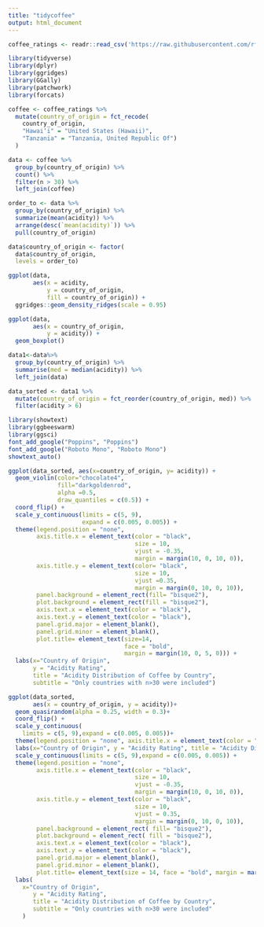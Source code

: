 ```yaml
---
title: "tidycoffee"
output: html_document
---
```


```r
coffee_ratings <- readr::read_csv('https://raw.githubusercontent.com/rfordatascience/tidytuesday/master/data/2020/2020-07-07/coffee_ratings.csv')
```

```r
library(tidyverse)
library(dplyr)
library(ggridges)
library(GGally)
library(patchwork)
library(forcats)

coffee <- coffee_ratings %>%
  mutate(country_of_origin = fct_recode(
    country_of_origin,
    "Hawai‘i" = "United States (Hawaii)",
    "Tanzania" = "Tanzania, United Republic Of")
  )
```

```r
data <- coffee %>%
  group_by(country_of_origin) %>%
  count() %>%
  filter(n > 30) %>%
  left_join(coffee)

order_to <- data %>%
  group_by(country_of_origin) %>%
  summarize(mean(acidity)) %>%
  arrange(desc(`mean(acidity)`)) %>%
  pull(country_of_origin)
```

```r
data$country_of_origin <- factor(
  data$country_of_origin,
  levels = order_to)
```

```r
ggplot(data, 
       aes(x = acidity,
           y = country_of_origin,
           fill = country_of_origin)) +
  ggridges::geom_density_ridges(scale = 0.95) 
```

```r
ggplot(data, 
       aes(x = country_of_origin, 
           y = acidity)) +
  geom_boxplot()
```

```r
data1<-data%>%
  group_by(country_of_origin) %>%
  summarise(med = median(acidity)) %>%
  left_join(data)
```


```r
data_sorted <- data1 %>%
  mutate(country_of_origin = fct_reorder(country_of_origin, med)) %>%
  filter(acidity > 6)

```

```r
library(showtext)
library(ggbeeswarm)
library(ggsci)
font_add_google("Poppins", "Poppins")
font_add_google("Roboto Mono", "Roboto Mono")
showtext_auto()

ggplot(data_sorted, aes(x=country_of_origin, y= acidity)) +
  geom_violin(color="chocolate4", 
              fill="darkgoldenrod", 
              alpha =0.5,
              draw_quantiles = c(0.5)) +
  coord_flip() +
  scale_y_continuous(limits = c(5, 9),
                     expand = c(0.005, 0.005)) +
  theme(legend.position = "none", 
        axis.title.x = element_text(color = "black", 
                                    size = 10, 
                                    vjust = -0.35, 
                                    margin = margin(10, 0, 10, 0)), 
        axis.title.y = element_text(color= "black", 
                                    size = 10, 
                                    vjust =0.35, 
                                    margin = margin(0, 10, 0, 10)), 
        panel.background = element_rect(fill= "bisque2"), 
        plot.background = element_rect(fill = "bisque2"),
        axis.text.x = element_text(color = "black"), 
        axis.text.y = element_text(color = "black"), 
        panel.grid.major = element_blank(), 
        panel.grid.minor = element_blank(),
        plot.title= element_text(size=14,
                                 face = "bold", 
                                 margin = margin(10, 0, 5, 0))) +
  labs(x="Country of Origin", 
       y = "Acidity Rating", 
       title = "Acidity Distribution of Coffee by Country",
       subtitle = "Only countries with n>30 were included")

```

```r
ggplot(data_sorted,
       aes(x = country_of_origin, y = acidity))+
  geom_quasirandom(alpha = 0.25, width = 0.3)+
  coord_flip() +
  scale_y_continuous(
    limits = c(5, 9),expand = c(0.005, 0.005))+
  theme(legend.position = "none", axis.title.x = element_text(color = "black", size = 10, vjust = -0.35, margin = margin(10,0,10,0)), axis.title.y = element_text(color= "black", size = 10, vjust =0.35, margin = margin(0,10,0,10)), panel.background = element_rect( fill= "bisque2"), plot.background = element_rect( fill = "bisque2"),axis.text.x = element_text(color="black"), axis.text.y = element_text(color="black"), panel.grid.major = element_blank(), panel.grid.minor = element_blank(),plot.title= element_text(size=14,face = "bold", margin = margin(10,0,5,0)), plot.margin=unit(c(0,2,0,2), "cm"))+
  labs(x="Country of Origin", y = "Acidity Rating", title = "Acidity Distribution of Coffee by Country",subtitle = "Only countries with n>30 were included")+
  scale_y_continuous(limits = c(5, 9),expand = c(0.005, 0.005)) +
  theme(legend.position = "none", 
        axis.title.x = element_text(color = "black", 
                                    size = 10, 
                                    vjust = -0.35, 
                                    margin = margin(10, 0, 10, 0)), 
        axis.title.y = element_text(color = "black", 
                                    size = 10, 
                                    vjust = 0.35, 
                                    margin = margin(0, 10, 0, 10)), 
        panel.background = element_rect( fill= "bisque2"), 
        plot.background = element_rect( fill = "bisque2"),
        axis.text.x = element_text(color = "black"), 
        axis.text.y = element_text(color = "black"), 
        panel.grid.major = element_blank(), 
        panel.grid.minor = element_blank(),
        plot.title= element_text(size = 14, face = "bold", margin = margin(10, 0, 5, 0)))+
  labs(
    x="Country of Origin", 
       y = "Acidity Rating", 
       title = "Acidity Distribution of Coffee by Country",
       subtitle = "Only countries with n>30 were included"
    )


```

